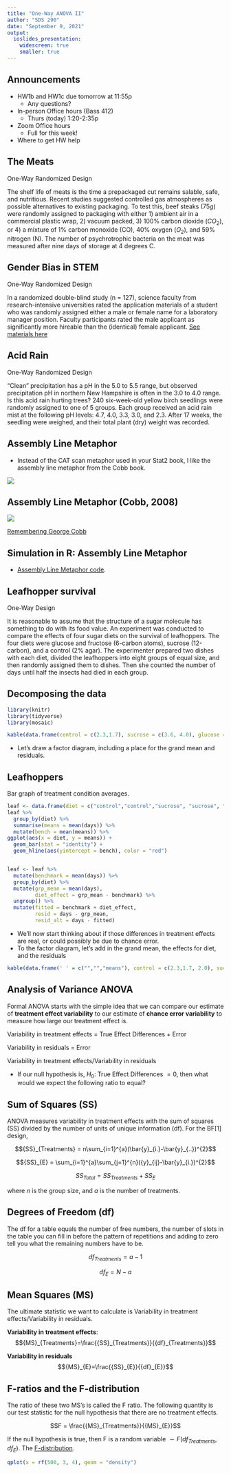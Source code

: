 ```yaml
---
title: "One-Way ANOVA II"
author: "SDS 290"
date: "September 9, 2021"
output: 
  ioslides_presentation:
    widescreen: true
    smaller: true
---
```



## Announcements

- HW1b and HW1c due tomorrow at 11:55p
    - Any questions?
- In-person Office hours (Bass 412)
    - Thurs (today) 1:20-2:35p
- Zoom Office hours
    - Full for this week!
- Where to get HW help

## The Meats 

One-Way Randomized Design

The shelf life of meats is the time a prepackaged cut remains salable, safe, and nutritious. Recent studies suggested controlled gas atmospheres as possible alternatives to existing packaging. To test this, beef steaks (75$g$) were randomly assigned to packaging with either 1) ambient air in a  commercial plastic wrap, 2) vacuum packed, 3) 100% carbon dioxide ($CO_2$), or 4) a mixture of 1% carbon monoxide (CO), 40% oxygen ($O_2$), and 59% nitrogen (N). The number of psychrotrophic bacteria on the meat was measured after nine days of storage at 4 degrees C.

## Gender Bias in STEM

One-Way Randomized Design 

In a randomized double-blind study (n = 127), science faculty from research-intensive universities rated the application materials of a student who was randomly assigned either a male or female name for a laboratory manager position. Faculty participants rated the male applicant as significantly more hireable than the (identical) female applicant. [See materials here](http://www.pnas.org/content/suppl/2012/09/16/1211286109.DCSupplemental/pnas.201211286SI.pdf#nameddest=STXT)

## Acid Rain   

One-Way Randomized Design

"Clean" precipitation has a pH in the 5.0 to 5.5 range, but observed precipitation pH in northern New Hampshire is often in the 3.0 to 4.0 range. Is this acid rain hurting trees? 240 six-week-old yellow birch seedlings were randomly assigned to one of 5 groups. Each group received an acid rain mist at the following pH levels: 4.7, 4.0, 3.3, 3.0, and 2.3. After 17 weeks, the seedling were weighed, and their total plant (dry) weight was recorded. 

## Assembly Line Metaphor

- Instead of the CAT scan metaphor used in your Stat2 book, I like the assembly line metaphor from the Cobb book.

![](https://thumbs.gfycat.com/MelodicCalculatingBluejay.webp)

## Assembly Line Metaphor (Cobb, 2008)

![](03_one-way-ANOVAII-figure/cobb.png)

[Remembering George Cobb](https://magazine.amstat.org/blog/2020/07/01/remembering-george-cobb-1947-2020/)


## Simulation in R: Assembly Line Metaphor

- [Assembly Line Metaphor code](https://randilgarcia.github.io/sds290fall21//lectures/03_informal_anova.Rmd).

## Leafhopper survival

One-Way Design

It is reasonable to assume that the structure of a sugar molecule has something to do with its food value.
An experiment was conducted to compare the effects of four sugar diets on the survival of leafhoppers. The four diets were glucose and fructose (6-carbon atoms), sucrose (12-carbon), and a control (2% agar). The experimenter prepared two dishes with each diet, divided the leafhoppers into eight groups of equal size, and then randomly assigned them to dishes. Then she counted the number of days until half the insects had died in each group.

## Decomposing the data

```r
library(knitr)
library(tidyverse)
library(mosaic)

kable(data.frame(control = c(2.3,1.7), sucrose = c(3.6, 4.0), glucose = c(2.9,2.7), fructose = c(2.1,2.3)))
```

- Let's draw a factor diagram, including a place for the grand mean and residuals.

## Leafhoppers

Bar graph of treatment condition averages. 

```r
leaf <- data.frame(diet = c("control","control","sucrose", "sucrose", "glucose", "glucose", "fructose","fructose"), days = c(2.3,1.7,3.6,4.0,2.9,2.7,2.1,2.3))
leaf %>%
  group_by(diet) %>%
  summarise(means = mean(days)) %>%
  mutate(bench = mean(means)) %>%
ggplot(aes(x = diet, y = means)) +
  geom_bar(stat = "identity") +
  geom_hline(aes(yintercept = bench), color = "red") 


leaf <- leaf %>%
  mutate(benchmark = mean(days)) %>%
  group_by(diet) %>%
  mutate(grp_mean = mean(days),
         diet_effect = grp_mean - benchmark) %>%
  ungroup() %>%
  mutate(fitted = benchmark + diet_effect,
         resid = days - grp_mean,
         resid_alt = days - fitted)
```

- We'll now start thinking about if those differences in treatment effects are real, or could possibly be due to chance error. 
- To the factor diagram, let's add in the grand mean, the effects for diet, and the residuals
```r
kable(data.frame(' ' = c("","","means"), control = c(2.3,1.7, 2.0), sucrose = c(3.6, 4.0, 3.8), glucose = c(2.9,2.7,2.8), fructose = c(2.1,2.3,2.2)))
```

## Analysis of Variance ANOVA

Formal ANOVA starts with the simple idea that we can compare our estimate of **treatment effect variability** to our estimate of **chance error variability** to measure how large our treatment effect is. 

Variability in treatment effects = True Effect Differences + Error

Variability in residuals = Error

Variability in treatment effects/Variability in residuals

- If our null hypothesis is, ${H}_{0}$: True Effect Differences $=0$, then what would we expect the following ratio to equal?


## Sum of Squares (SS)

ANOVA measures variability in treatment effects with the sum of squares (SS) divided by the number of units of unique information (df). For the BF[1] design,

$${SS}_{Treatments} = n\sum_{i=1}^{a}(\bar{y}_{i.}-\bar{y}_{..})^{2}$$

$${SS}_{E} = \sum_{i=1}^{a}\sum_{j=1}^{n}({y}_{ij}-\bar{y}_{i.})^{2}$$

$${SS}_{Total} = {SS}_{Treatments} + {SS}_{E}$$

where $n$ is the group size, and $a$ is the number of treatments.

## Degrees of Freedom (df)

The df for a table equals the number of free numbers, the number of slots in the table you can fill in before the pattern of repetitions and adding to zero tell you what the remaining numbers have to be. 

$${df}_{Treatments}=a-1$$

$${df}_{E}=N-a$$

## Mean Squares (MS)

The ultimate statistic we want to calculate is Variability in treatment effects/Variability in residuals.

**Variability in treatment effects**:
$${MS}_{Treatments}=\frac{{SS}_{Treatments}}{{df}_{Treatments}}$$

**Variability in residuals**
$${MS}_{E}=\frac{{SS}_{E}}{{df}_{E}}$$


## F-ratios and the F-distribution

The ratio of these two MS's is called the F ratio. The following quantity is our test statistic for the null hypothesis that there are no treatment effects.

$$F = \frac{{MS}_{Treatments}}{{MS}_{E}}$$

If the null hypothesis is true, then F is a random variable $\sim F({df}_{Treatments}, {df}_{E})$. The [F-distribution](https://en.wikipedia.org/wiki/F-distribution).

```r
qplot(x = rf(500, 3, 4), geom = "density")
```



<!-- Six Fisher Assumptions -->
<!-- ======================================================= -->
<!-- type: section -->

<!-- Six Fisher Assumptions -->
<!-- ======================================================= -->
<!-- ![](04_exp_decisions-figure/CA-SINZ2.png) -->

<!-- *** -->

<!-- - C. Constant effects -->
<!-- - A. Additive effects -->
<!-- - S. Same standard deviations -->
<!-- - I. Independent residuals -->
<!-- - N. Normally distributed residuals -->
<!-- - Z. Zero mean residuals -->

<!-- C. Constant effects -->
<!-- ======================================================= -->

<!-- We assume every observation in a similar condition is affected exactly the same. (Gets the same true score).   -->

<!-- ```{r, eval=FALSE} -->
<!-- animals_sim <- animals %>% -->
<!--   mutate(benchmark = mean(calm)) %>% -->
<!--   group_by(animal) %>% -->
<!--   mutate(animal_mean = mean(calm), -->
<!--          aminal_effect = animal_mean - benchmark) -->
<!-- ``` -->

<!-- A. Additive effects -->
<!-- ======================================================= -->

<!-- We add the effects as we go down the assembly line.  -->

<!-- The interaction effect captures the possibility that conditions have non-additive effects, but it is also added to everythign else.  -->

<!-- ```{r, eval=FALSE} -->
<!-- calm_sim = benchmark  -->
<!--          + aminal_effect  -->
<!--          + cue_effect  -->
<!--          + interaction_effect  -->
<!--          + student_effect  -->
<!-- ``` -->

<!-- S. Same standard deviations -->
<!-- ======================================================= -->

<!-- The peice of code for adding error is not dependent on which condition the observations is in. -->

<!-- ```{r, eval=FALSE} -->
<!--  + rnorm(64, 0, 0.65) -->
<!-- ``` -->

<!-- I. Independent residuals -->
<!-- ======================================================= -->

<!-- Takes 64 independent draws from a normal distribution. -->

<!-- ```{r, eval=FALSE} -->
<!--  + rnorm(64, 0, 0.65) -->
<!-- ``` -->

<!-- N. Normally distributed residuals -->
<!-- ======================================================= -->

<!-- It's `rnorm()`, and not `rbinom()` or `rpois()`... -->

<!-- ```{r, eval=FALSE} -->
<!--  + rnorm(64, 0, 0.65) -->
<!-- ``` -->

<!-- Z. Zero mean residuals -->
<!-- ======================================================= -->

<!-- The second argument is the mean. -->

<!-- ```{r, eval=FALSE} -->
<!--  + rnorm(64, 0, 0.65) -->
<!-- ``` -->

